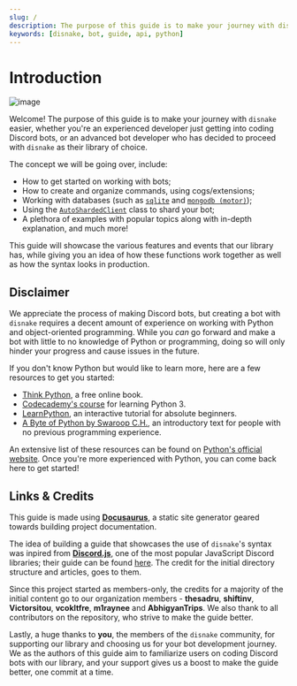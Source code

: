 ```yaml
---
slug: /
description: The purpose of this guide is to make your journey with disnake easier.
keywords: [disnake, bot, guide, api, python]
---
```


# Introduction

![image](../static/public/disnake-readme-banner.png)

Welcome! The purpose of this guide is to make your journey with `disnake` easier, whether you're an experienced
developer just getting into coding Discord bots, or an advanced bot developer who has decided to proceed with `disnake`
as their library of choice.

The concept we will be going over, include:

-   How to get started on working with bots;
-   How to create and organize commands, using cogs/extensions;
-   Working with databases (such as [`sqlite`][sqlite-docs] and [`mongodb (motor)`][motor-docs]);
-   Using the [`AutoShardedClient`](https://disnake.readthedocs.io/en/latest/api.html#disnake.AutoShardedClient) class
    to shard your bot;
-   A plethora of examples with popular topics along with in-depth explanation, and much more!

[sqlite-docs]: https://docs.python.org/3/library/sqlite3.html
[motor-docs]: https://motor.readthedocs.io/en/stable/

This guide will showcase the various features and events that our library has, while giving you an idea of how these
functions work together as well as how the syntax looks in production.

<h2>Disclaimer</h2>

We appreciate the process of making Discord bots, but creating a bot with `disnake` requires a decent amount of
experience on working with Python and object-oriented programming. While you _can_ go forward and make a bot with little
to no knowledge of Python or programming, doing so will only hinder your progress and cause issues in the future.

If you don't know Python but would like to learn more, here are a few resources to get you started:

-   [Think Python](https://greenteapress.com/thinkpython/html/index.html), a free online book.
-   [Codecademy's course](https://www.codecademy.com/learn/learn-python-3) for learning Python 3.
-   [LearnPython](https://www.learnpython.org/), an interactive tutorial for absolute beginners.
-   [A Byte of Python by Swaroop C.H.](https://python.swaroopch.com/), an introductory text for people with no previous
    programming experience.

An extensive list of these resources can be found on
[Python's official website](https://wiki.python.org/moin/BeginnersGuide/NonProgrammers). Once you're more experienced
with Python, you can come back here to get started!

<h2>Links & Credits</h2>

This guide is made using [**Docusaurus**](https://docusaurus.io/), a static site generator geared towards building
project documentation.

The idea of building a guide that showcases the use of `disnake`'s syntax was inpired from
[**Discord.js**](https://discord.js.org/), one of the most popular JavaScript Discord libraries; their guide can be
found [here](https://discordjs.guide/). The credit for the initial directory structure and articles, goes to them.

Since this project started as members-only, the credits for a majority of the initial content go to our organization
members - **thesadru**, **shiftinv**, **Victorsitou**, **vcokltfre**, **m1raynee** and **AbhigyanTrips**. We also thank
to all contributors on the repository, who strive to make the guide better.

Lastly, a huge thanks to **you**, the members of the `disnake` community, for supporting our library and choosing us for
your bot development journey. We as the authors of this guide aim to familiarize users on coding Discord bots with our
library, and your support gives us a boost to make the guide better, one commit at a time.
